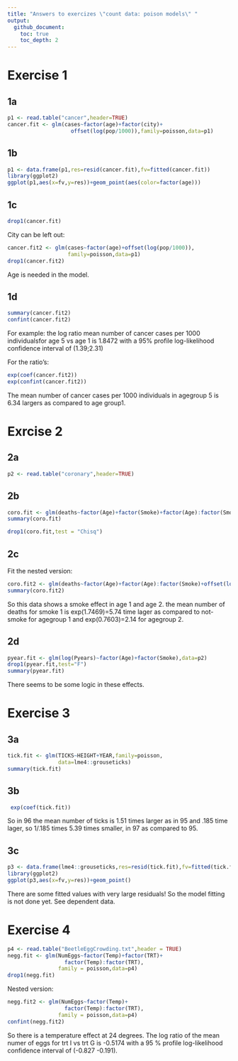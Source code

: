 ```yaml
---
title: "Answers to exercizes \"count data: poison models\" "
output:
  github_document:
    toc: true
    toc_depth: 2
---
```


# Exercise 1

## 1a
```r
p1 <- read.table("cancer",header=TRUE)
cancer.fit <- glm(cases~factor(age)+factor(city)+
                    offset(log(pop/1000)),family=poisson,data=p1)
```
## 1b
```r
p1 <- data.frame(p1,res=resid(cancer.fit),fv=fitted(cancer.fit))
library(ggplot2)
ggplot(p1,aes(x=fv,y=res))+geom_point(aes(color=factor(age)))
```

## 1c
```r
drop1(cancer.fit)
```

City can be left out:
```r
cancer.fit2 <- glm(cases~factor(age)+offset(log(pop/1000)),
                   family=poisson,data=p1)
drop1(cancer.fit2)
```
Age is needed in the model.

## 1d
```r
summary(cancer.fit2)
confint(cancer.fit2)
```

For example: the log ratio mean number of cancer cases per 1000 individualsfor age 5 vs age 1 is 1.8472 with a 95% profile log-likelihood confidence interval of (1.39;2.31)

For the ratio's:
```r
exp(coef(cancer.fit2))
exp(confint(cancer.fit2))
```
The mean number of cancer cases per 1000 individuals in agegroup 5 is 6.34 largers as compared to age group1.

# Exrcise 2

## 2a
```r
p2 <- read.table("coronary",header=TRUE)
```

## 2b
```r
coro.fit <- glm(deaths~factor(Age)+factor(Smoke)+factor(Age):factor(Smoke)+offset(log(Pyears)),family=poisson,data=p2)
summary(coro.fit)
```
```r
drop1(coro.fit,test = "Chisq")
```
## 2c
Fit the nested version:
```r
coro.fit2 <- glm(deaths~factor(Age)+factor(Age):factor(Smoke)+offset(log(Pyears)),family=poisson,data=p2)
summary(coro.fit2)
```
So this data shows a smoke effect in age 1 and age 2.
the mean number of deaths for smoke 1 is exp(1.7469)=5.74 time lager as compared to not-smoke for agegroup 1 and exp(0.7603)=2.14 for agegroup 2.

## 2d
```r
pyear.fit <- glm(log(Pyears)~factor(Age)+factor(Smoke),data=p2)
drop1(pyear.fit,test="F")
summary(pyear.fit)
```
There seems to be some logic in these effects.

# Exercise 3

## 3a

```r
tick.fit <- glm(TICKS~HEIGHT+YEAR,family=poisson,
                data=lme4::grouseticks)
summary(tick.fit)
```

## 3b
```r
 exp(coef(tick.fit))
```
So in 96 the mean number of ticks is 1.51 times larger as in 95 and .185 time lager, so 1/.185 times 5.39 times smaller, in 97 as compared to 95.

## 3c
```r
p3 <- data.frame(lme4::grouseticks,res=resid(tick.fit),fv=fitted(tick.fit))
library(ggplot2)
ggplot(p3,aes(x=fv,y=res))+geom_point()
```

There are some fitted values with very large residuals! So the model fitting is not done yet. See dependent data.

# Exercise 4

```r
p4 <- read.table("BeetleEggCrowding.txt",header = TRUE)
negg.fit <- glm(NumEggs~factor(Temp)+factor(TRT)+
                  factor(Temp):factor(TRT),
                family = poisson,data=p4)
drop1(negg.fit)
```

Nested version:
```r
negg.fit2 <- glm(NumEggs~factor(Temp)+
                  factor(Temp):factor(TRT),
                family = poisson,data=p4)
confint(negg.fit2)
```

So there is a temperature effect at 24 degrees. The log ratio of the mean numer of eggs for trt I vs trt G is -0.5174 with a 95 % profile log-likelihood confidence interval of (-0.827 -0.191).

